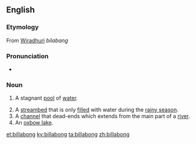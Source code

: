 ==English==

===Etymology===
From [[Wiradhuri]] ''bilabang''

===Pronunciation===
* {{rhymes|ɒŋ}}

===Noun===
{{en-noun}}

# {{context|Australia|lang=en}} A stagnant [[pool]] of [[water]].
# A [[streambed]] that is only [[filled]] with water during the [[rainy season]].
# A [[channel]] that dead-ends which extends from the main part of a [[river]].
# An [[oxbow lake]].

[[et:billabong]]
[[ky:billabong]]
[[ta:billabong]]
[[zh:billabong]]